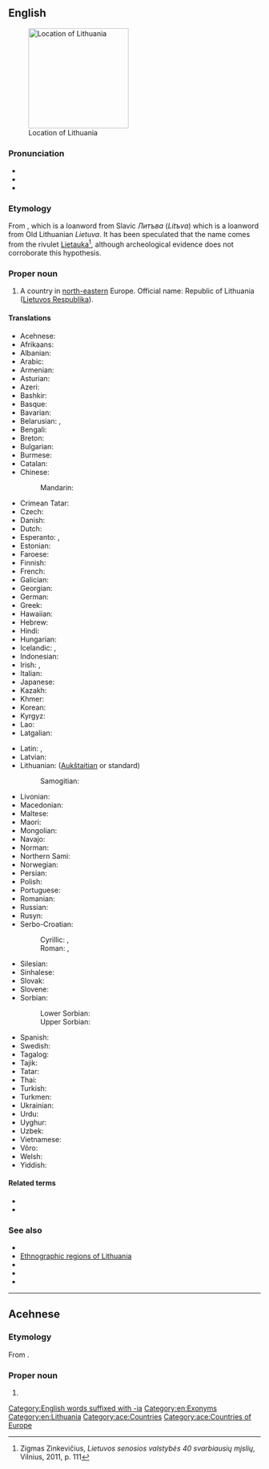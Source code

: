 ==English==
{{wikipedia}}
[[Image:EU_location_LIT.png|thumb|200px|Location of Lithuania]]

===Pronunciation===
* {{IPA|/ˌlɪθ.(j)uˈeɪ.ni.ə/|/ˌlɪθˈweɪ.ni.ə/|lang=en}}
* {{audio|en-us-Lithuania.ogg|Audio (US)|lang=en}}
* {{rhymes|eɪniə|lang=en}}

===Etymology===
From {{etyl|la|en}} {{m|la|Lituania}}, which is a loanword from Slavic ''Литъва'' (''Litъva'') which is a loanword from Old Lithuanian ''Lietuva''. It has been speculated that the name comes from the rivulet [[wikipedia:Lietauka|Lietauka]]<ref>Zigmas Zinkevičius, ''Lietuvos senosios valstybės 40 svarbiausių mįslių'', Vilnius, 2011, p. 111</ref>, although archeological evidence does not corroborate this hypothesis.

===Proper noun===
{{en-proper noun}}

# {{senseid|en|Q37}}A country in [[north-eastern]] Europe. Official name: Republic of Lithuania ([[Lietuvos Respublika]]).

====Translations====
{{trans-top|id=Q37|country}}
* Acehnese: {{t|ace|Lithuania}}
* Afrikaans: {{t|af|Litaue}}
* Albanian: {{t|sq|Lituani|f}}
* Arabic: {{t|ar|لِتْوَانِيَا|f}}
* Armenian: {{t|hy|Լիտվա}}
* Asturian: {{t+|ast|Lituania}}
* Azeri: {{t+|az|Litva}}
* Bashkir: {{t|ba|Литва|sc=Cyrl}}
* Basque: {{t+|eu|Lituania}}
* Bavarian: {{t|bar|Litaun}}
* Belarusian: {{t|be|Літва́|f}}, {{t|be|Летува́|f}} {{qualifier|taraškievica}}
* Bengali: {{t|bn|লিথুয়ানিয়া|sc=Beng}}
* Breton: {{t|br|Lituania}}
* Bulgarian: {{t+|bg|Литва|f}}
* Burmese: {{t|my|လစ်သူယေးနီးယား|sc=Mymr}}
* Catalan: {{t+|ca|Lituània|f}}
* Chinese:
*: Mandarin: {{t+|cmn|立陶宛|tr=Lìtáowǎn|sc=Hani}}
* Crimean Tatar: {{t|crh|Litvaniya}}
* Czech: {{t+|cs|Litva|f}}
* Danish: {{t+|da|Litauen}}
* Dutch: {{t+|nl|Litouwen|n}}
* Esperanto: {{t|eo|Litovio}}, {{t|eo|Litovujo}}
* Estonian: {{t+|et|Leedu}}
* Faroese: {{t+|fo|Litava|n}}
* Finnish: {{t+|fi|Liettua}}
* French: {{t+|fr|Lituanie|f}}
* Galician: {{t+|gl|Lituania|f}}
* Georgian: {{t|ka|ლიტვა}}
* German: {{t+|de|Litauen}}
* Greek: {{t+|el|Λιθουανία|f}}
* Hawaiian: {{t|haw|Lituania}}
* Hebrew: {{t+|he|לִיטָא|f|tr=litá}}
* Hindi: {{t+|hi|लिथुआनिया|sc=Deva}}
* Hungarian: {{t+|hu|Litvánia}}
* Icelandic: {{t|is|Litáen}}, {{t+|is|Litháen}}
* Indonesian: {{t|id|Lithuania}}
* Irish: {{t|ga|Liotuáin|f|alt=An Liotuáin}}, {{t|ga|Poblacht na Liotuáine|f}}
* Italian: {{t+|it|Lituania|f}}
* Japanese: {{t+|ja|リトアニア|tr=Ritoania}}
* Kazakh: {{t|kk|Литва|sc=Cyrl}}
* Khmer: {{t|km|លីទុយអានី|tr=liituyaanii|sc=Khmr}}
* Korean: {{t|ko|^리투아니아}}
* Kyrgyz: {{t|ky|Литва|sc=Cyrl}}
* Lao: {{t|lo|ລີຕົວນີ|sc=Laoo}}
* Latgalian: {{t|ltg|Lītova|f}}
{{trans-mid}}
* Latin: {{t|la|Lituania|f}}, {{t|la|Lithuania|f}}
* Latvian: {{t|lv|Lietuva|f}}
* Lithuanian: {{t+|lt|Lietuva|f}} ([[Aukštaitian]] or standard)
*: Samogitian: {{t|sgs|Lietova|f}}
* Livonian: {{t|liv|Leišmō}}
* Macedonian: {{t+|mk|Литванија|f}}
* Maltese: {{t|mt|Litwanja|f|alt=Il-Litwanja}}
* Maori: {{t|mi|Rituānia}}
* Mongolian: {{t|mn|Литва|sc=Cyrl}}
* Navajo: {{t|nv|Łitʼoowę́ęya}}
* Norman: {{t|nrf|Lithuanie|f}}
* Northern Sami: {{t|se|Lietuva}}
* Norwegian: {{t+|no|Litauen}}
* Persian: {{t+|fa|لیتوانی|tr=litvâni|sc=fa-Arab}}
* Polish: {{t+|pl|Litwa|f}}
* Portuguese: {{t+|pt|Lituânia|f}}
* Romanian: {{t+|ro|Lituania|f}}
* Russian: {{t+|ru|Литва́|f}}
* Rusyn: {{t|rue|Літва́|f}}
* Serbo-Croatian:
*: Cyrillic: {{t|sh|Литванија|f}}, {{t|sh|Литва|f}}
*: Roman: {{t|sh|Litvanija|f}}, {{t+|sh|Litva|f}}
* Silesian: {{t|szl|Litwa|f}}
* Sinhalese: {{t|si|ලිතුවේනියාව|sc=Sinh}}
* Slovak: {{t|sk|Litva|f}}
* Slovene: {{t+|sl|Lítva|f}}
* Sorbian:
*: Lower Sorbian: {{t|dsb|Litawska|f}}
*: Upper Sorbian: {{t|hsb|Litawska|f}}
* Spanish: {{t+|es|Lituania}}
* Swedish: {{t+|sv|Litauen}}
* Tagalog: {{t|tl|Litwanya}}
* Tajik: {{t|tg|Литва}}
* Tatar: {{t|tt|Литва}}
* Thai: {{t+|th|ลิทัวเนีย}}
* Turkish: {{t+|tr|Litvanya}}
* Turkmen: {{t|tk|Litwa}}
* Ukrainian: {{t+|uk|Литва́|f}}
* Urdu: {{t|ur|لیتھوینیا|tr=lithuāniyā|sc=ur-Arab}}
* Uyghur: {{t|ug|لىتۋا}}
* Uzbek: {{t+|uz|Litva}}
* Vietnamese: {{t|vi|Lít-va}}
* Võro: {{t|vro|Leedu}}
* Welsh: {{t+|cy|Lithwania}}
* Yiddish: {{t|yi|ליטע|f}}
{{trans-bottom}}

<references/>

====Related terms====
* {{l|en|Lithuanian}}
* {{l|en|Lithuanian SSR}}

===See also===
* {{l|en|Appendix:Place names in Lithuania}}
* [[:Template:Lithuania map|Ethnographic regions of Lithuania]]
* {{list:countries of Europe/en}}
* {{l|en|Appendix:Countries of the world}}
* {{l|en|Appendix:Place names in Lithuania}}

[[Category:English words suffixed with -ia]]

[[Category:en:Exonyms]]
[[Category:en:Lithuania]]

----

==Acehnese==
{{wikipedia|lang=ace}}

===Etymology===
From {{etyl|en|ace}} {{m|en|Lithuania}}.

===Proper noun===
{{head|ace|proper noun}}

# {{l|en|Lithuania}}

[[Category:ace:Countries]]
[[Category:ace:Countries of Europe]]